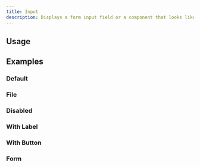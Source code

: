 ```yaml
---
title: Input
description: Displays a form input field or a component that looks like an input field.
---
```


## Usage
<ComponentPreview name="InputDemo" className="max-w-[300px] mx-auto"  />

## Examples

### Default
<ComponentPreview name="InputDemo" className="max-w-[300px] mx-auto"  />

### File
<ComponentPreview name="InputFile" className="max-w-[300px] mx-auto"  />

### Disabled
<ComponentPreview name="InputDisabled" className="max-w-[300px] mx-auto"  />

### With Label
<ComponentPreview name="InputWithLabel" className="max-w-[300px] mx-auto"  />

### With Button
<ComponentPreview name="InputWithButton" className="max-w-[400px] mx-auto"  />

### Form
<ComponentPreview name="InputForm" className="max-w-[400px] mx-auto"  />
